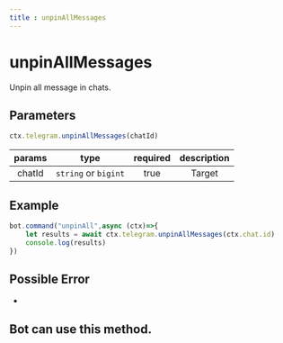 ```yaml
--- 
title : unpinAllMessages 
--- 
```

# unpinAllMessages
Unpin all message in chats.
## Parameters 
```ts 
ctx.telegram.unpinAllMessages(chatId)
```
| params | type | required | description | 
| :----: | :---: | :-----: | :---------: |
| chatId | `string` or `bigint` | true | Target | 

## Example 
```ts highlight="2"
bot.command("unpinAll",async (ctx)=>{
    let results = await ctx.telegram.unpinAllMessages(ctx.chat.id)
    console.log(results)
})
```
## Possible Error 
- 
## Bot can use this method.